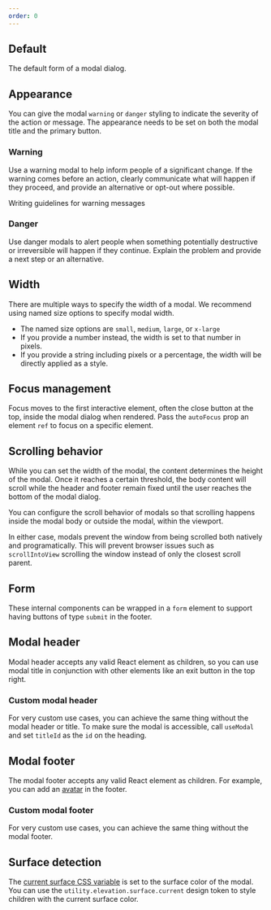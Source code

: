 ```yaml
---
order: 0
---
```



## Default

The default form of a modal dialog.

<Example Component={ModalDefault} packageName="@atlaskit/modal-dialog" />

## Appearance

You can give the modal `warning` or `danger` styling to indicate the severity of the action or
message. The appearance needs to be set on both the modal title and the primary button.

### Warning

Use a warning modal to help inform people of a significant change. If the warning comes before an
action, clearly communicate what will happen if they proceed, and provide an alternative or opt-out
where possible.

<Link href="/content/writing-guidelines/writing-a-warning-message/">
	Writing guidelines for warning messages
</Link>

<Example Component={ModalWarning} packageName="@atlaskit/modal-dialog" />

### Danger

Use danger modals to alert people when something potentially destructive or irreversible will happen
if they continue. Explain the problem and provide a next step or an alternative.

<Example Component={ModalDanger} packageName="@atlaskit/modal-dialog" />

## Width

There are multiple ways to specify the width of a modal. We recommend using named size options to
specify modal width.

- The named size options are `small`, `medium`, `large`, or `x-large`
- If you provide a number instead, the width is set to that number in pixels.
- If you provide a string including pixels or a percentage, the width will be directly applied as a
  style.

<Example Component={ModalWidth} packageName="@atlaskit/modal-dialog" />

## Focus management

Focus moves to the first interactive element, often the close button at the top, inside the modal
dialog when rendered. Pass the `autoFocus` prop an element `ref` to focus on a specific element.

<Example Component={FocusSpecificElement} packageName="@atlaskit/modal-dialog" />

## Scrolling behavior

While you can set the width of the modal, the content determines the height of the modal. Once it
reaches a certain threshold, the body content will scroll while the header and footer remain fixed
until the user reaches the bottom of the modal dialog.

You can configure the scroll behavior of modals so that scrolling happens inside the modal body or
outside the modal, within the viewport.

In either case, modals prevent the window from being scrolled both natively and programatically.
This will prevent browser issues such as `scrollIntoView` scrolling the window instead of only the
closest scroll parent.

<Example Component={ModalScroll} packageName="@atlaskit/modal-dialog" />

## Form

These internal components can be wrapped in a `form` element to support having buttons of type
`submit` in the footer.

<Example Component={ModalForm} packageName="@atlaskit/modal-dialog" />

## Modal header

Modal header accepts any valid React element as children, so you can use modal title in conjunction
with other elements like an exit button in the top right.

<Example Component={ModalHeader} packageName="@atlaskit/modal-dialog" />

### Custom modal header

For very custom use cases, you can achieve the same thing without the modal header or title. To make
sure the modal is accessible, call `useModal` and set `titleId` as the `id` on the heading.

<Example Component={ModalCustomHeader} packageName="@atlaskit/modal-dialog" />

## Modal footer

The modal footer accepts any valid React element as children. For example, you can add an
[avatar](/components/avatar/) in the footer.

<Example Component={ModalFooter} packageName="@atlaskit/modal-dialog" />

### Custom modal footer

For very custom use cases, you can achieve the same thing without the modal footer.

<Example Component={ModalCustomFooter} packageName="@atlaskit/modal-dialog" />

## Surface detection

The [current surface CSS variable](/components/tokens/code#current-surface-color) is set to the
surface color of the modal. You can use the `utility.elevation.surface.current` design token to
style children with the current surface color.

<Example Component={ModalCurrentSurface} packageName="@atlaskit/modal-dialog" />
